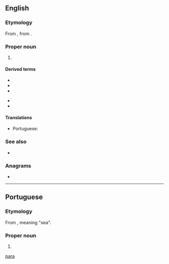 {{also|Appendix:Variations of "para"}}
==English==
===Etymology===
From {{etyl|pt|en}} {{m|pt|Pará}}, from {{etyl|tpw|en}}.

===Proper noun===
{{en-proper noun}}

# {{place:Brazil/state|en|capital=Belém|region=North Region}}

====Derived terms====
{{der-top}}
* {{l|en|Pará cress}}
* {{l|en|Pará grass}}
* {{l|en|Pará nut}}
{{der-mid}}
* {{l|en|Pará rubber tree}}
* {{l|en|Pará rubber}}
{{der-bottom}}

====Translations====
{{trans-top|state in northern Brazil}}
* Portuguese: {{t+|pt|Pará|m}}
{{trans-mid}}
{{trans-bottom}}

===See also===
* {{pedialite}}

===Anagrams===
* {{anagrams|en|AARP|ARPA|Rapa|apar}}

[[Category:English terms spelled with Á|para]]

----

==Portuguese==
===Etymology===
From {{etyl|tpw|en}}, meaning "sea".

===Proper noun===
{{pt-proper noun|m}}

# {{place:Brazil/state|pt|capital=Belém|region=North Region}}